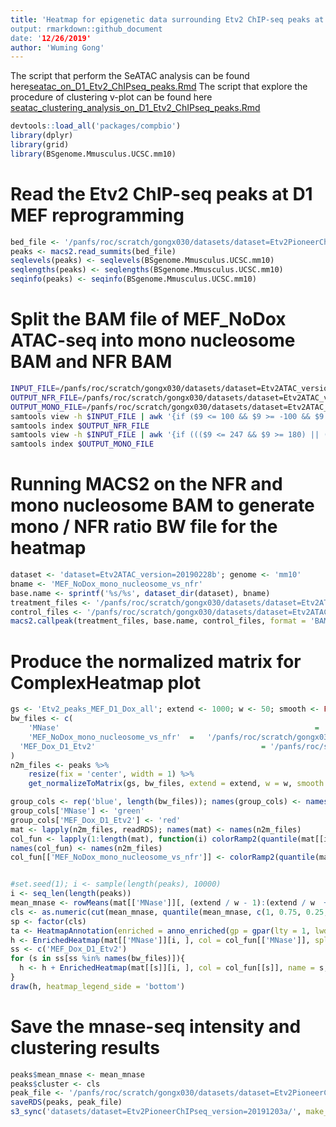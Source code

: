 ```yaml
---
title: 'Heatmap for epigenetic data surrounding Etv2 ChIP-seq peaks at D1 post induction
output: rmarkdown::github_document
date: '12/26/2019'
author: 'Wuming Gong'
---
```


The script that perform the SeATAC analysis can be found here[seatac_on_D1_Etv2_ChIPseq_peaks.Rmd](seatac_on_D1_Etv2_ChIPseq_peaks.Rmd)
The script that explore the procedure of clustering v-plot can be found here [seatac_clustering_analysis_on_D1_Etv2_ChIPseq_peaks.Rmd](seatac_clustering_analysis_on_D1_Etv2_ChIPseq_peaks.Rmd)

```r
devtools::load_all('packages/compbio')
library(dplyr)
library(grid)
library(BSgenome.Mmusculus.UCSC.mm10)
```

# Read the Etv2 ChIP-seq peaks at D1 MEF reprogramming
```r
bed_file <- '/panfs/roc/scratch/gongx030/datasets/dataset=Etv2PioneerChIPseq_version=20191203a/MEF_Dox_d1_Etv2_summits.bed'
peaks <- macs2.read_summits(bed_file)
seqlevels(peaks) <- seqlevels(BSgenome.Mmusculus.UCSC.mm10)
seqlengths(peaks) <- seqlengths(BSgenome.Mmusculus.UCSC.mm10)
seqinfo(peaks) <- seqinfo(BSgenome.Mmusculus.UCSC.mm10)
```

# Split the BAM file of MEF_NoDox ATAC-seq into mono nucleosome BAM and NFR BAM
```bash
INPUT_FILE=/panfs/roc/scratch/gongx030/datasets/dataset=Etv2ATAC_version=20190228b/MEF_NoDox.bam
OUTPUT_NFR_FILE=/panfs/roc/scratch/gongx030/datasets/dataset=Etv2ATAC_version=20190228b/MEF_NoDox_nfr.bam
OUTPUT_MONO_FILE=/panfs/roc/scratch/gongx030/datasets/dataset=Etv2ATAC_version=20190228b/MEF_NoDox_mono_nucleosome.bam
samtools view -h $INPUT_FILE | awk '{if ($9 <= 100 && $9 >= -100 && $9 != 0 || $1 ~ /^@/) print $0}' | samtools view -bS - > $OUTPUT_NFR_FILE
samtools index $OUTPUT_NFR_FILE
samtools view -h $INPUT_FILE | awk '{if ((($9 <= 247 && $9 >= 180) || ($9 <= -180 && $9 >= -247)) && $9 != 0 || $1 ~ /^@/) print $0}' | samtools view -bS - > $OUTPUT_MONO_FILE
samtools index $OUTPUT_MONO_FILE
```

# Running MACS2 on the NFR and mono nucleosome BAM to generate mono / NFR ratio BW file for the heatmap
```r
dataset <- 'dataset=Etv2ATAC_version=20190228b'; genome <- 'mm10'
bname <- 'MEF_NoDox_mono_nucleosome_vs_nfr'
base.name <- sprintf('%s/%s', dataset_dir(dataset), bname)
treatment_files <- '/panfs/roc/scratch/gongx030/datasets/dataset=Etv2ATAC_version=20190228b/MEF_NoDox_mono_nucleosome.bam'
control_files <- '/panfs/roc/scratch/gongx030/datasets/dataset=Etv2ATAC_version=20190228b/MEF_NoDox_nfr.bam'
macs2.callpeak(treatment_files, base.name, control_files, format = 'BAMPE', genome = genome, broad = FALSE, qvalue.cutoff = 0.05, fold.change = TRUE, update = TRUE, call.summits = TRUE, shift = -100, extsize = 200)
```

# Produce the normalized matrix for ComplexHeatmap plot
```r
gs <- 'Etv2_peaks_MEF_D1_Dox_all'; extend <- 1000; w <- 50; smooth <- FALSE; target_ratio <- 0.2; mc.cores <- 4
bw_files <- c(
	'MNase' 														=	'/panfs/roc/scratch/gongx030/datasets/dataset=Chronis_version=20170519a/MNase_treat_pileup.bw',
	'MEF_NoDox_mono_nucleosome_vs_nfr' 	=	'/panfs/roc/scratch/gongx030/datasets/dataset=Etv2ATAC_version=20190228b/MEF_NoDox_mono_nucleosome_vs_nfr_FE.bw',
  'MEF_Dox_D1_Etv2' 									= '/panfs/roc/scratch/gongx030/datasets/dataset=Etv2PioneerChIPseq_version=20191203a/MEF_Dox_d1_Etv2_FE.bw'
)
n2m_files <- peaks %>% 
	resize(fix = 'center', width = 1) %>% 
	get_normalizeToMatrix(gs, bw_files, extend = extend, w = w, smooth = smooth, target_ratio = target_ratio, mc.cores = mc.cores, force = FALSE)

group_cols <- rep('blue', length(bw_files)); names(group_cols) <- names(bw_files)
group_cols['MNase'] <- 'green'
group_cols['MEF_Dox_D1_Etv2'] <- 'red'
mat <- lapply(n2m_files, readRDS); names(mat) <- names(n2m_files)
col_fun <- lapply(1:length(mat), function(i) colorRamp2(quantile(mat[[i]], c(0.005, 0.995)), c('white', group_cols[i])))
names(col_fun) <- names(n2m_files)
col_fun[['MEF_NoDox_mono_nucleosome_vs_nfr']] <- colorRamp2(quantile(mat[['MEF_NoDox_mono_nucleosome_vs_nfr']], c(0.005, 0.5, 0.995)), c('blue', 'black', 'yellow'))


#set.seed(1); i <- sample(length(peaks), 10000)
i <- seq_len(length(peaks))
mean_mnase <- rowMeans(mat[['MNase']][, (extend / w - 1):(extend / w  + 1)])
cls <- as.numeric(cut(mean_mnase, quantile(mean_mnase, c(1, 0.75, 0.25, 0)), include.lowest = TRUE))
sp <- factor(cls)
ta <- HeatmapAnnotation(enriched = anno_enriched(gp = gpar(lty = 1, lwd = 2, col = c(1, 3, 2)), axis_param = list(facing = 'inside', at = -1000)))
h <- EnrichedHeatmap(mat[['MNase']][i, ], col = col_fun[['MNase']], split = sp[i], name = 'MNase', top_annotation = ta, pos_line = FALSE)
ss <- c('MEF_Dox_D1_Etv2')
for (s in ss[ss %in% names(bw_files)]){
  h <- h + EnrichedHeatmap(mat[[s]][i, ], col = col_fun[[s]], name = s, top_annotation = ta, pos_line = FALSE)
}
draw(h, heatmap_legend_side = 'bottom')

```

# Save the mnase-seq intensity and clustering results
```r
peaks$mean_mnase <- mean_mnase
peaks$cluster <- cls
peak_file <- '/panfs/roc/scratch/gongx030/datasets/dataset=Etv2PioneerChIPseq_version=20191203a/MEF_Dox_d1_Etv2_summits.rds'
saveRDS(peaks, peak_file)
s3_sync('datasets/dataset=Etv2PioneerChIPseq_version=20191203a/', make_public = TRUE)
```
